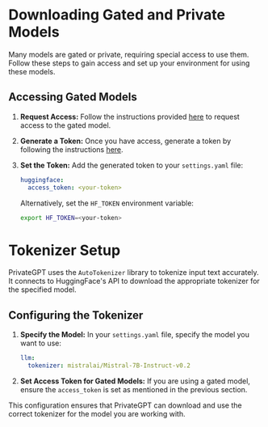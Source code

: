 # Downloading Gated and Private Models

Many models are gated or private, requiring special access to use them. Follow these steps to gain access and set up your environment for using these models.

## Accessing Gated Models

1. **Request Access:**
   Follow the instructions provided [here](https://huggingface.co/docs/hub/en/models-gated) to request access to the gated model.

2. **Generate a Token:**
   Once you have access, generate a token by following the instructions [here](https://huggingface.co/docs/hub/en/security-tokens).

3. **Set the Token:**
   Add the generated token to your `settings.yaml` file:

   ```yaml
   huggingface:
     access_token: <your-token>
   ```

   Alternatively, set the `HF_TOKEN` environment variable:

   ```bash
   export HF_TOKEN=<your-token>
   ```

# Tokenizer Setup

PrivateGPT uses the `AutoTokenizer` library to tokenize input text accurately. It connects to HuggingFace's API to download the appropriate tokenizer for the specified model.

## Configuring the Tokenizer

1. **Specify the Model:**
   In your `settings.yaml` file, specify the model you want to use:

   ```yaml
   llm:
     tokenizer: mistralai/Mistral-7B-Instruct-v0.2
   ```

2. **Set Access Token for Gated Models:**
   If you are using a gated model, ensure the `access_token` is set as mentioned in the previous section.

This configuration ensures that PrivateGPT can download and use the correct tokenizer for the model you are working with.